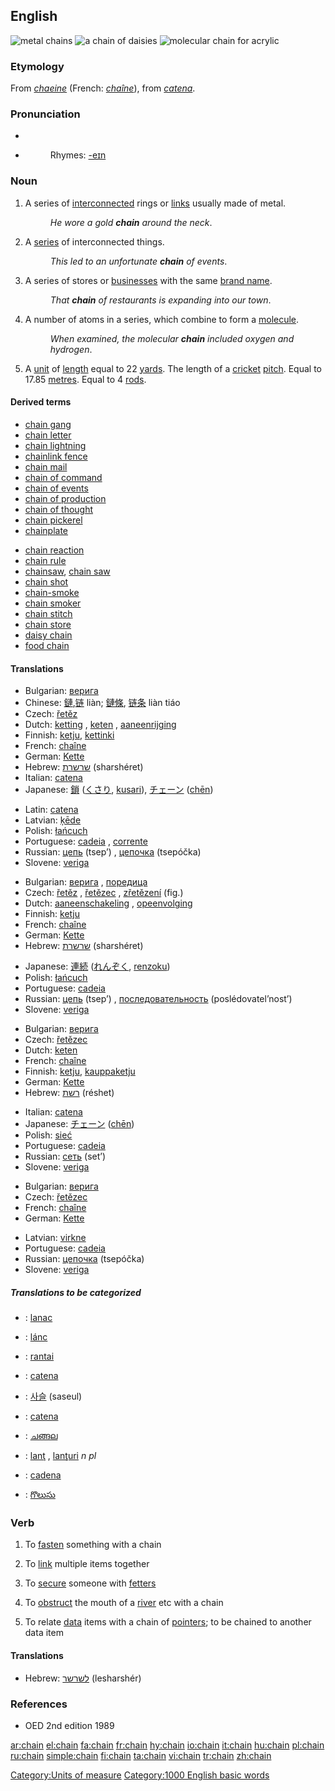 {{wikipedia}}
==English==
[[Image:Chain.agr.jpg|thumb|right|metal chains]]
[[Image:Daisy_chain.JPG|thumb|right|a chain of daisies]]
[[Image:PMMA-chain.png|thumb|right|molecular chain for acrylic]]

===Etymology===
From {{OF.}} ''[[chaeine]]'' (French: ''[[chaîne]]''), from {{L.}} ''[[catena]]''.

===Pronunciation===
*{{IPA|/'ʧe:jn/}}
*{{audio|en-us-chain.ogg|Audio (US)}}
*:Rhymes: [[Rhymes:English:-eɪn|-eɪn]]

===Noun===
{{en-noun}}

# A series of [[interconnected]] rings or [[link]]s usually made of metal.
#: ''He wore a gold '''chain''' around the neck''.
# A [[series]] of interconnected things.
#: ''This led to an unfortunate '''chain''' of events''.
# A series of stores or [[business]]es with the same [[brand name]].
#: ''That '''chain''' of restaurants is expanding into our town''.
# A number of atoms in a series, which combine to form a [[molecule]].
#: ''When examined, the molecular '''chain''' included oxygen and hydrogen''.
# A [[unit]] of [[length]] equal to 22 [[yard]]s. The length of a [[cricket]] [[pitch]]. Equal to 17.85 [[metre]]s. Equal to 4 [[rod]]s.


====Derived terms====
{{top2}}
*[[chain gang]]
*[[chain letter]]
*[[chain lightning]]
*[[chainlink fence]]
*[[chain mail]]
*[[chain of command]]
*[[chain of events]]
*[[chain of production]]
*[[chain of thought]]
*[[chain pickerel]]
*[[chainplate]]
{{mid2}}
*[[chain reaction]]
*[[chain rule]]
*[[chainsaw]], [[chain saw]]
*[[chain shot]]
*[[chain-smoke]]
*[[chain smoker]]
*[[chain stitch]]
*[[chain store]]
*[[daisy chain]]
*[[food chain]]
{{bottom}}

====Translations====
{{trans-top|A series of interconnected rings or links}}
*Bulgarian: [[верига]] {{f}}
*Chinese: [[鏈]],[[链]] liàn; [[鏈條]], [[链条]] liàn tiáo 
*Czech: [[řetěz]] {{m}}
*Dutch: [[ketting]] {{f}}, [[keten]] {{f}}, [[aaneenrijging]] {{f}}
*Finnish: [[ketju]], [[kettinki]]
*French: [[chaîne]] {{f}}
*German: [[Kette]] {{f}}
*Hebrew: [[שרשרת]] (sharshéret) {{f}}
*Italian: [[catena#Italian|catena]] {{f}}
*Japanese: [[鎖]] ([[くさり]], [[kusari]]), [[チェーン]] ([[chēn]])
{{trans-mid}}
*Latin: [[catena]] {{f}}
*Latvian: [[ķēde]] {{f}}
*Polish: [[łańcuch]] {{m}}
*Portuguese: [[cadeia]] {{f}}, [[corrente]] {{f}}
*Russian: [[цепь]] (tsep’) {{f}}, [[цепочка]] (tsepóčka) {{f}}
*Slovene: [[veriga]] {{f}}
{{trans-bottom}}

{{trans-top|A series of interconnected things}}
*Bulgarian: [[верига]] {{f}}, [[поредица]] {{f}}
*Czech: [[řetěz]] {{m}}, [[řetězec]] {{m}}, [[zřetězení]] {{n}} (fig.)
*Dutch: [[aaneenschakeling]] {{f}}, [[opeenvolging]] {{f}}
*Finnish: [[ketju]]
*French: [[chaîne]] {{f}}
*German: [[Kette]] {{f}}
*Hebrew: [[שרשרת]] (sharshéret) {{f}}
{{trans-mid}}
*Japanese: [[連続]] ([[れんぞく]], [[renzoku]])
*Polish: [[łańcuch]] {{m}}
*Portuguese: [[cadeia]] {{f}}
*Russian: [[цепь]] (tsep’) {{f}}, [[последовательность]] (poslédovatel’nost’) {{f}}
*Slovene: [[veriga]] {{f}}
{{trans-bottom}}

{{trans-top|A series of stores or businesses with the same brand name}}
*Bulgarian: [[верига]] {{f}}
*Czech: [[řetězec]] {{m}}
*Dutch: [[keten]] {{f}}
*French: [[chaîne]] {{f}}
*Finnish: [[ketju]], [[kauppaketju]]
*German: [[Kette]] {{f}}
*Hebrew: [[רשת]] (réshet) {{f}}
{{trans-mid}}
*Italian: [[catena#Italian|catena]] {{f}}
*Japanese: [[チェーン]] ([[chēn]])
*Polish: [[sieć]] {{f}}
*Portuguese: [[cadeia]] {{f}}
*Russian: [[сеть]] (set’) {{f}}
*Slovene: [[veriga]] {{f}}
{{trans-bottom}}

{{trans-top|A number of atoms in a series, which combine to form a molecule}}
*Bulgarian: [[верига]] {{f}}
*Czech: [[řetězec]] {{m}}
*French: [[chaîne]] {{f}}
*German: [[Kette]] {{f}}
{{trans-mid}}
*Latvian: [[virkne]] {{f}}
*Portuguese: [[cadeia]] {{f}}
*Russian: [[цепочка]] (tsepóčka) {{f}}
*Slovene: [[veriga]] {{f}}
{{trans-bottom}}

=====Translations to be categorized=====
{{checktrans}}
{{top}}
*{{ttbc|Croatian}}: [[lanac]] {{m}}
*{{ttbc|Hungarian}}: [[lánc]]
*{{ttbc|Indonesian}}: [[rantai]]
*{{ttbc|Interlingua}}: [[catena]]
{{mid}}
*{{ttbc|Korean}}: [[사슬]] (saseul)
*{{ttbc|Latin}}: [[catena#Latin|catena]] {{f}}
*{{ttbc|Malayalam}}: [[ചങ്ങല]]
*{{ttbc|Romanian}}: [[lanţ]] {{n}}, [[lanţuri]] ''n pl''
*{{ttbc|Spanish}}: [[cadena]] {{f}}
*{{ttbc|Telugu}}: [[గొలుసు]]
{{bottom}}

===Verb===
{{en-verb}}

#{{transitive}} To [[fasten]] something with a chain
#{{intransitive}} To [[link]] multiple items together
#{{transitive}} To [[secure]] someone with [[fetter]]s
#{{transitive}} To [[obstruct]] the mouth of a [[river]] etc with a chain
#{{computing}} To relate [[data]] items with a chain of [[pointer]]s; to be chained to another data item

====Translations====
{{trans-top|To link together}}
*Hebrew: [[לשרשר]] (lesharshér)
{{trans-mid}}
{{trans-bottom}}

===References===
{{R:Century 1911}}
{{R:Webster 1913}}
*OED 2nd edition 1989

[[Category:Units of measure]]
[[Category:1000 English basic words]]

[[ar:chain]]
[[el:chain]]
[[fa:chain]]
[[fr:chain]]
[[hy:chain]]
[[io:chain]]
[[it:chain]]
[[hu:chain]]
[[pl:chain]]
[[ru:chain]]
[[simple:chain]]
[[fi:chain]]
[[ta:chain]]
[[vi:chain]]
[[tr:chain]]
[[zh:chain]]